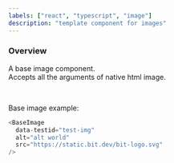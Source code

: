 ```yaml
---
labels: ["react", "typescript", "image"]
description: "template component for images"
---
```



### Overview

A base image component.  
Accepts all the arguments of native html image.

<br />

Base image example:

```js live=true
<BaseImage
  data-testid="test-img"
  alt="alt world"
  src="https://static.bit.dev/bit-logo.svg"
/>
```
